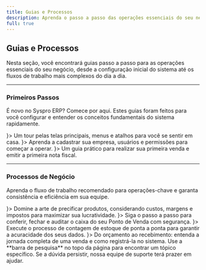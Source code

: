 ```yaml
---
title: Guias e Processos
description: Aprenda o passo a passo das operações essenciais do seu negócio com nossos guias de processos e tutoriais de configuração.
full: true
---
```



## Guias e Processos

Nesta seção, você encontrará guias passo a passo para as operações essenciais do seu negócio, desde a configuração inicial do sistema até os fluxos de trabalho mais complexos do dia a dia.

---

### Primeiros Passos

É novo no Syspro ERP? Comece por aqui. Estes guias foram feitos para você configurar e entender os conceitos fundamentais do sistema rapidamente.

<Cards>
  <CustomCard title="Conhecendo a Interface" href="" icon={<Navigation className="h-5 w-5" />}>
    Um tour pelas telas principais, menus e atalhos para você se sentir em casa.
  </CustomCard>
  <CustomCard title="Configurações Iniciais" href="" icon={<Settings className="h-5 w-5" />}>
    Aprenda a cadastrar sua empresa, usuários e permissões para começar a operar.
  </CustomCard>
  <CustomCard title="Sua Primeira Venda" href="" icon={<Rocket className="h-5 w-5" />}>
    Um guia prático para realizar sua primeira venda e emitir a primeira nota fiscal.
  </CustomCard>
</Cards>

---

### Processos de Negócio

Aprenda o fluxo de trabalho recomendado para operações-chave e garanta consistência e eficiência em sua equipe.

<Cards>
  <CustomCard title="Precificação de Produtos" href="/docs/treinamento/precificacao-produto" icon={<Banknote className="h-5 w-5" />}>
    Domine a arte de precificar produtos, considerando custos, margens e impostos para maximizar sua lucratividade.
  </CustomCard>
  <CustomCard title="Fechamento de Caixa (PDV)" href="" icon={<Calculator className="h-5 w-5" />}>
    Siga o passo a passo para conferir, fechar e auditar o caixa do seu Ponto de Venda com segurança.
  </CustomCard>
  <CustomCard title="Inventário Físico (Balanço)" href="" icon={<ClipboardCheck className="h-5 w-5" />}>
    Execute o processo de contagem de estoque de ponta a ponta para garantir a acuracidade dos seus dados.
  </CustomCard>
    <CustomCard title="Fluxo de Venda Completo" href="" icon={<ArrowRightLeft className="h-5 w-5" />}>
    Do orçamento ao recebimento: entenda a jornada completa de uma venda e como registrá-la no sistema.
  </CustomCard>
</Cards>


<Callout title="Não encontrou o que procurava?">
  Use a **barra de pesquisa** no topo da página para encontrar um tópico específico. Se a dúvida persistir, nossa equipe de suporte terá prazer em ajudar.
</Callout>

<SuporteSection modulo="Syspro ERP" />